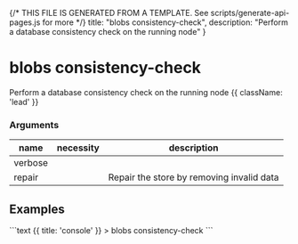 {/* THIS FILE IS GENERATED FROM A TEMPLATE. See scripts/generate-api-pages.js for more */}
    title: "blobs consistency-check",
    description: "Perform a database consistency check on the running node"
}

<div className='not-prose mb-5'>
    <Breadcrumbs pages={[
        { name: 'API', href: '/docs/api', current: false },
        { name: 'blobs consistency-check', href: '/docs/api/blobs-consistency-check', current: true },
    ]} />
</div>

# blobs consistency-check

Perform a database consistency check on the running node {{ className: 'lead' }}


### Arguments

| name | necessity | description |
| ---- | --------- | ----------- |
| verbose  |  |  |
| repair  |  | Repair the store by removing invalid data |



## Examples

<CodeGroup title="blobs consistency-check">
```text {{ title: 'console' }}
> blobs consistency-check
```

</CodeGroup>
